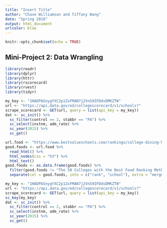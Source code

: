 ```yaml
---
title: "Insert Title"
author: "Chase Williamson and Tiffany Wang"
date: "Spring 2018"
output: html_document
urlcolor: blue
---
```


```r
knitr::opts_chunk$set(echo = TRUE)
```

## Mini-Project 2: Data Wrangling

```r
library(readr)
library(dplyr)
library(httr)
library(rscorecard)
library(rvest)
library(tidyr)
```


```r
my_key <- "1HADPASnygYXC2p1ZxFMAN7j2VnS9IFDdvDMKZTW"
url <- "https://api.data.gov/ed/collegescorecard/v1/schools?"
scrape_scorecard <- GET(url, query = list(api_key = my_key))
dat <- sc_init() %>%
  sc_filter(control == 2, stabbr == "PA") %>%
  sc_select(instnm, adm_rate) %>%
  sc_year(2015) %>%
  sc_get() 

url.food <- "https://www.bestvalueschools.com/rankings/college-dining-halls/"
good.foods <- url.food %>%
  read_html() %>%
  html_nodes(css = "h3") %>%
  html_text()
good.foods <- as.data.frame(good.foods) %>%
  filter(good.foods != "The 50 Colleges with the Best Food Ranking Methodology") %>%
  separate(col = good.foods, into = c("rank", "school"), extra = "merge")
```

```r
my_key <- "1HADPASnygYXC2p1ZxFMAN7j2VnS9IFDdvDMKZTW"
url <- "https://api.data.gov/ed/collegescorecard/v1/schools?"
scrape_scorecard <- GET(url, query = list(api_key = my_key))
sc_key(my_key)
dat <- sc_init() %>%
  sc_filter(control == 2, stabbr == "PA") %>%
  sc_select(instnm, adm_rate) %>%
  sc_year(2015) %>%
  sc_get() 
```

